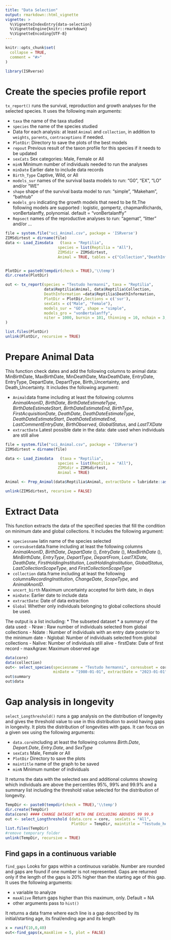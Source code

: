 ```yaml
---
title: "Data Selection"
output: rmarkdown::html_vignette
vignette: >
  %\VignetteIndexEntry{data-selection}
  %\VignetteEngine{knitr::rmarkdown}
  %\VignetteEncoding{UTF-8}
---
```


```r
knitr::opts_chunk$set(
  collapse = TRUE,
  comment = "#>"
)
```

```r
library(ISRverse)
```

<!-- WARNING - This vignette is generated by {fusen} from dev/flat_select.Rmd: do not edit by hand -->

# Create the species profile report

`tx_report()` runs the survival, reproduction and growth analyses for the selected species. It uses the following main arguments:

* `taxa` the name of the taxa studied
* `species` the name of the species studied
*  Data for each analysis: at least `Animal` and `collection`, in addition to `weights`, `parents`, `contraceptions` if needed.   
* `PlotDir`: Directory to save the plots of the best models
* `repout` Previous result of the taxon profile for this species if it needs to be updated
* `sexCats` Sex categories: Male, Female or All 
* `minN` Minimum number of individuals needed to run the analyses
* `minDate` Earlier date to include data records
* `Birth_Type` Captive, Wild, or All
* `models_sur`  names of the survival basta models to run: "G0", "EX", "LO" and/or "WE"
* `shape` shape of the survival basta model to run: "simple", "Makeham", "bathtub"
* `models_gro` indicating the growth models that need to be fit.The following models are supported : logistic, gompertz, chapmanRichards, vonBertalanffy, polynomial. default = "vonBertalanffy"
* `Repsect` names of the reproductive analyses to run: "agemat", "litter" and/or ...



```r
file = system.file("sci_Animal.csv", package = 'ISRverse')
ZIMSdirtest = dirname(file)
data <- Load_Zimsdata	(taxa = "Reptilia",
                       species = list(Reptilia = "All"),
                       ZIMSdir = ZIMSdirtest,
                       Animal = TRUE, tables = c("Collection","DeathInformation"))


PlotDir = paste0(tempdir(check = TRUE),'\\temp')
dir.create(PlotDir)

out <- tx_report(species = "Testudo hermanni", taxa = "Reptilia",
                 data$Reptilia$Animal, data$Reptilia$Collection, 
                 DeathInformation =data$Reptilia$DeathInformation,
                 PlotDir = PlotDir,Sections = c('sur'),
                 sexCats = c("Male", "Female"),
                 models_sur = "GO", shape = "simple",
                 models_gro = "vonBertalanffy",
                 niter = 1000, burnin = 101, thinning = 10, nchain = 3, ncpus = 3
)

list.files(PlotDir)
unlink(PlotDir, recursive = TRUE)

```

# Prepare Animal Data

This function check dates and add the following columns to animal data: MinBirthDate, MaxBirthDate, MinDeathDate, MaxDeathDate, EntryDate, EntryType, DepartDate, DepartType, Birth_Uncertainty, and Death_Uncertainty. It includes the following argument:

* `Animal`data frame including at least the following columns *AnimalAnonID*,  *BirthDate*, *BirthDateEstimateType*, *BirthDateEstimateStart*, *BirthDateEstimateEnd*, *BirthType*, *FirstAcquisitionDate*, *DeathDate*, *DeathDateEstimateType*, *DeathDateEstimateStart*, *DeathDateEstimateEnd*, *LastCommentEntryDate*, *BirthObserved*, *GlobalStatus*, and  *LastTXDate*
* `extractDate`  Latest possible date in the data: date used when individuals are still alive


```r
file = system.file("sci_Animal.csv", package = 'ISRverse')
ZIMSdirtest = dirname(file)

data <- Load_Zimsdata	(taxa = "Reptilia", 
                       species = list(Reptilia = "All"),
                       ZIMSdir = ZIMSdirtest,
                       Animal = TRUE)

Animal <- Prep_Animal(data$Reptilia$Animal, extractDate = lubridate::as_date("2023/12/23"))

unlink(ZIMSdirtest, recursive = FALSE)
```

# Extract Data

This function extracts the data of the specified species that fill the condition on minimum date and global collections. It includes the following argument:

* `speciesname` latin name of the species selected
* `coresubset`data.frame including at least the following columns *AnimalAnonID*, *BirthDate*, *DepartDate* (\code{date}), *EntryDate* (\code{date}), *MaxBirthDate* (\code{date}), *MinBirthDate*, *EntryType*, *DepartType*, *DepartFrom*, *LastTXDate*, *DeathDate*, *FirstHoldingInstitution*, *LastHoldingInstitution*, *GlobalStatus*, *LastCollectionScopeType*, and *FirstCollectionScopeType*
* `collection` data.frame including at least the following columns*RecordingInstitution*, *ChangeDate*, *ScopeType*, and *AnimalAnonID*.
* `uncert_birth` Maximum uncertainty accepted for birth date, in days
* `minDate`: Earlier date to include data
* `extractDate`: Date of data extraction
* `Global` Whether only individuals belonging to global collections should be used.


The output is a list including:
* The subseted dataset
* a summary of the data used:
- Nraw : Raw number of individuals selected from global collections
- Ndate : Number of individuals with an entry date posterior to the minimum date
- Nglobal: Number of individuals selected from global collections
- Nalive: Number of individuals still alive
- firstDate: Date of first record
- maxAgraw: Maximum observed age




```r
data(core)
data(collection)
out<- select_species(speciesname = "Testudo hermanni", coresubset = core, collection,
                     minDate = "1980-01-01", extractDate = "2023-01-01")
out$summary
out$data
```

# Gap analysis in longevity

`select_Longthreshold()` runs a gap analysis on the distribution of longevity and gives the threshold value to use in this distribution to avoid having gaps in longevity. It plots the distribution of longevities with gaps. It can focus on a given sex using the following arguments:

*  `data.core`including at least the following columns *Birth.Date*, *Depart.Date*, *Entry.Date*, and *SexType*
* `sexCats` Male, Female or All
* `PlotDir` Directory to save the plots
* `maintitle` name of the graph to be saved
* ` minN` Minimum number of individuals

It returns the data with the selected sex and additional columns showing which individuals are above the percentiles 95%, 99% and 99.9%
and a summary list including the threshold value selected for the distribution of longevity.


```r
TempDir <- paste0(tempdir(check = TRUE),'\\temp')
dir.create(TempDir)
data(core) #### CHANGE DATASET WITH ONE EXCLUDING ABOVE95 99 99.9
out <- select_Longthreshold (data.core = core,  sexCats = "All", 
                             PlotDir = TempDir, maintitle = "Testudo_hermanni")
list.files(TempDir)
#remove temporary folder
unlink(TempDir, recursive = TRUE)
```

## Find gaps in a continuous variable

`find_gaps` Looks for gaps within a continuous variable. Number are rounded and gaps are found if one number is not represented. Gaps are returned only if the length of the gaps is 20% higher than the starting age of this gap. It uses the following arguments:

* `x` variable to analyze
* `maxAlive` Return gaps higher than this maximum, only. Default = NA
* other arguments pass to `hist()`

It returns a data frame where each line is a gap described by its initial/starting age, its final/ending age and its length


```r
x = runif(10,0,40)
out<-find_gaps(x,maxAlive = 5, plot = FALSE)
```

